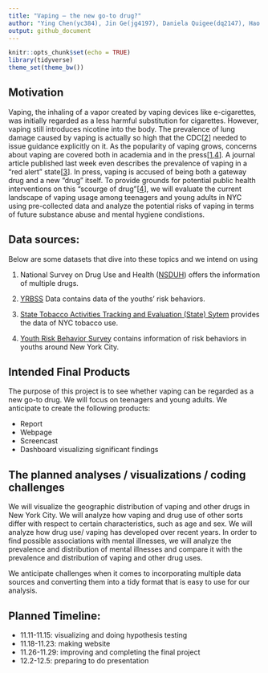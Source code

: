 ```yaml
---
title: "Vaping – the new go-to drug?"
author: "Ying Chen(yc384), Jin Ge(jg4197), Daniela Quigee(dq2147), Hao Sun(hs3163), Siquan Wang(sw3442) [in alphabetical order]"
output: github_document
---
```


```r
knitr::opts_chunk$set(echo = TRUE)
library(tidyverse)
theme_set(theme_bw())
```

## Motivation

Vaping, the inhaling of a vapor created by vaping devices like e-cigarettes, was initially regarded as a less harmful substitution for cigarettes. However, vaping still introduces nicotine into the body. The prevalence of lung damage caused by vaping is actually so high that the CDC[[2](https://www.sciencedirect.com/science/article/pii/S2213260019304096?via=ihub)] needed to issue guidance explicitly on it.  As the popularity of vaping grows, concerns about vaping are covered both in academia and in the press[[1](https://health.usnews.com/health-care/for-better/articles/2018-06-13/how-teenage-vaping-puts-structure-in-place-for-heroin-and-cocaine-addiction),[4](https://www.cnn.com/2015/09/04/us/vaping-abuse/index.html)]. A journal article published last week even describes the prevalence of vaping in a "red alert" state[[3](https://link.springer.com/article/10.1057/s41271-019-00193-2)]. In press, vaping is accused of being both a  gateway drug and a new "drug" itself. To provide grounds for potential public health interventions on this "scourge of drug"[[4](https://www.cnn.com/2015/09/04/us/vaping-abuse/index.html)], we will evaluate the current landscape of vaping usage among teenagers and young adults in NYC using pre-collected data and analyze the potential risks of vaping in terms of future substance abuse and mental hygiene condistions.

## Data sources:
Below are some datasets that dive into these topics and we intend on using

1.    National Survey on Drug Use and Health ([NSDUH](<https://www.samhsa.gov/data/all-reports?f[]=field_report_and_document_type:6461&f[]=field_samhsa_survey:6511&f%5B%5D[]=field_report_and_document_type:6461&f%5B%5D[]=field_samhsa_survey:6511&order=desc&sort=field_date_printed_on_report&items_per_page=15&page=0>)) offers the information of multiple drugs.

2.   [YRBSS](https://www.cdc.gov/healthyyouth/data/yrbs/data.htm) Data contains data of the youths' risk behaviors.

3.   [State Tobacco Activities Tracking and Evaluation (State) Sytem](https://nccd.cdc.gov/STATESystem/rdPage.aspx?rdReport=OSH_State.CustomReports&rdAgReset=True&rdShowModes=showResults&rdShowWait=true&rdPaging=Interactive&islMeasure=180EVP) provides the data of NYC tobacco use.

4.   [Youth Risk Behavior Survey](https://a816-healthpsi.nyc.gov/epiquery/YRBS/yrbsIndex.html) contains information of risk behaviors in youths around New York City.


## Intended Final Products
The purpose of this project is to see whether vaping can be regarded as a new go-to drug. We will focus on teenagers and young adults.
We anticipate to create the following products:

* Report
* Webpage
* Screencast
* Dashboard visualizing significant findings

## The planned analyses / visualizations / coding challenges
We will visualize the geographic distribution of vaping and other drugs in New York City. We will analyze how vaping and drug use of other sorts differ with respect to certain characteristics, such as age and sex. We will analyze how drug use/ vaping has developed over recent years. In order to find possible associations with mental illnesses, we will analyze the prevalence and distribution of mental illnesses and compare it with the prevalence and distribution of vaping and other drug uses.

We anticipate challenges when it comes to incorporating multiple data sources and converting them into a tidy format that is easy to use for our analysis.

## Planned Timeline:
* 11.11-11.15: visualizing and doing hypothesis testing
* 11.18-11.23: making website
* 11.26-11.29: improving and completing the final project
* 12.2-12.5: preparing to do presentation

